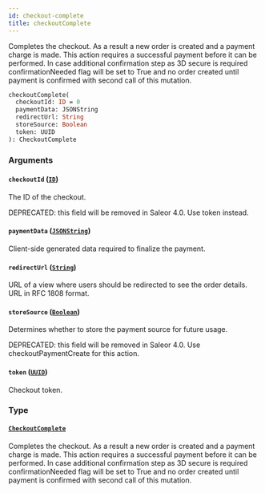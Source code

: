 ```yaml
---
id: checkout-complete
title: checkoutComplete
---
```


Completes the checkout. As a result a new order is created and a payment charge is made. This action requires a successful payment before it can be performed. In case additional confirmation step as 3D secure is required confirmationNeeded flag will be set to True and no order created until payment is confirmed with second call of this mutation.

```graphql
checkoutComplete(
  checkoutId: ID = 0
  paymentData: JSONString
  redirectUrl: String
  storeSource: Boolean
  token: UUID
): CheckoutComplete

```

### Arguments

#### `checkoutId` ([`ID`](/developer/api-reference/scalars/id.mdx))

The ID of the checkout.

DEPRECATED: this field will be removed in Saleor 4.0. Use token instead.

#### `paymentData` ([`JSONString`](/developer/api-reference/scalars/json-string.mdx))

Client-side generated data required to finalize the payment.

#### `redirectUrl` ([`String`](/developer/api-reference/scalars/string.mdx))

URL of a view where users should be redirected to see the order details. URL in RFC 1808 format.

#### `storeSource` ([`Boolean`](/developer/api-reference/scalars/boolean.mdx))

Determines whether to store the payment source for future usage.

DEPRECATED: this field will be removed in Saleor 4.0. Use checkoutPaymentCreate for this action.

#### `token` ([`UUID`](/developer/api-reference/scalars/uuid.mdx))

Checkout token.

### Type

#### [`CheckoutComplete`](/developer/api-reference/objects/checkout-complete.mdx)

Completes the checkout. As a result a new order is created and a payment charge is made. This action requires a successful payment before it can be performed. In case additional confirmation step as 3D secure is required confirmationNeeded flag will be set to True and no order created until payment is confirmed with second call of this mutation.

